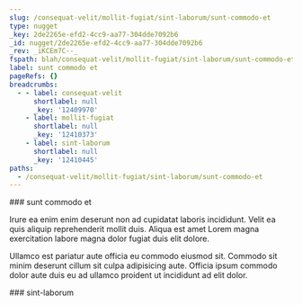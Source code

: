 ```yaml
---
slug: /consequat-velit/mollit-fugiat/sint-laborum/sunt-commodo-et
type: nugget
_key: 2de2265e-efd2-4cc9-aa77-304dde7092b6
_id: nugget/2de2265e-efd2-4cc9-aa77-304dde7092b6
_rev: _iKCEm7C--_
fspath: blah/consequat-velit/mollit-fugiat/sint-laborum/sunt-commodo-et.md
label: sunt commodo et
pageRefs: {}
breadcrumbs:
  - - label: consequat-velit
      shortlabel: null
      _key: '12409970'
    - label: mollit-fugiat
      shortlabel: null
      _key: '12410373'
    - label: sint-laborum
      shortlabel: null
      _key: '12410445'
paths:
  - /consequat-velit/mollit-fugiat/sint-laborum/sunt-commodo-et
---
```


<NuggetArea>
<Nugget slug="/consequat-velit/mollit-fugiat/sint-laborum/sunt-commodo-et" type="nugget" _key="2de2265e-efd2-4cc9-aa77-304dde7092b6" _id="nugget/2de2265e-efd2-4cc9-aa77-304dde7092b6" _rev="_iKCEm7C--_" fspath="blah/consequat-velit/mollit-fugiat/sint-laborum/sunt-commodo-et.md" label="sunt commodo et" paths="/consequat-velit/mollit-fugiat/sint-laborum/sunt-commodo-et">
<NuggetBody>
### sunt commodo et

Irure ea enim enim deserunt non ad cupidatat laboris incididunt. Velit ea quis aliquip reprehenderit mollit duis. Aliqua est amet Lorem magna exercitation labore magna dolor fugiat duis elit dolore.

Ullamco est pariatur aute officia eu commodo eiusmod sit. Commodo sit minim deserunt cillum sit culpa adipisicing aute. Officia ipsum commodo dolor aute duis eu ad ullamco proident ut incididunt ad elit dolor.

</NuggetBody>
<Breadcrumbs>
<Crumbs>
<Crumb _key="12409970" label="consequat-velit" /><Crumb _key="12410373" label="mollit-fugiat" /><Crumb _key="12410445" label="sint-laborum" />
</Crumbs>
</Breadcrumbs>
</Nugget>

<NuggetsInbound>
</NuggetsInbound>
<NuggetsOutbound>
</NuggetsOutbound>
</NuggetArea>
<PassagesInbound>
<Passage direction="inbound" type="passage" _key="12410445" _id="passage/12410445" _rev="_iKCEm66--B" label="sint-laborum" passage="sint-laborum" fspath="blah/consequat-velit/mollit-fugiat/sint-laborum" paths="/consequat-velit/mollit-fugiat/sint-laborum" slug="/consequat-velit/mollit-fugiat/sint-laborum">
<NuggetBody>
### sint-laborum

</NuggetBody>
<Breadcrumbs>
<Crumbs>
<Crumb _key="12409970" label="consequat-velit" /><Crumb _key="12410373" label="mollit-fugiat" />
</Crumbs>
</Breadcrumbs>
</Passage>

</PassagesInbound>
<PassagesOutbound>
</PassagesOutbound>